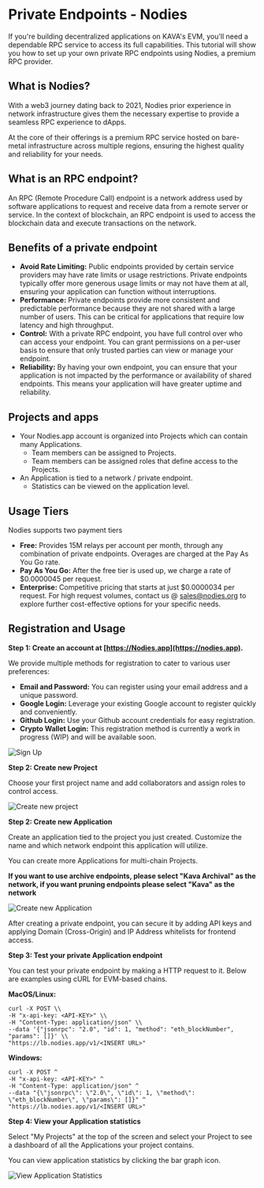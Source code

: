 # Private Endpoints - Nodies

If you're building decentralized applications on KAVA's EVM, you'll need a dependable RPC service to access its full capabilities. This tutorial will show you how to set up your own private RPC endpoints using Nodies, a premium RPC provider.

## What is Nodies?

With a web3 journey dating back to 2021, Nodies prior experience in network infrastructure gives them the necessary expertise to provide a seamless RPC experience to dApps.

At the core of their offerings is a premium RPC service hosted on bare-metal infrastructure across multiple regions, ensuring the highest quality and reliability for your needs.

## What is an RPC endpoint?

An RPC (Remote Procedure Call) endpoint is a network address used by software applications to request and receive data from a remote server or service. In the context of blockchain, an RPC endpoint is used to access the blockchain data and execute transactions on the network.

## Benefits of a private endpoint

- **Avoid Rate Limiting:** Public endpoints provided by certain service providers may have rate limits or usage restrictions. Private endpoints typically offer more generous usage limits or may not have them at all, ensuring your application can function without interruptions.
- **Performance:** Private endpoints provide more consistent and predictable performance because they are not shared with a large number of users. This can be critical for applications that require low latency and high throughput.
- **Control:** With a private RPC endpoint, you have full control over who can access your endpoint. You can grant permissions on a per-user basis to ensure that only trusted parties can view or manage your endpoint.
- **Reliability:** By having your own endpoint, you can ensure that your
  application is not impacted by the performance or availability of shared
  endpoints. This means your application will have greater uptime and
  reliability.

## Projects and apps

- Your Nodies.app account is organized into Projects which can contain many Applications.
  - Team members can be assigned to Projects.
  - Team members can be assigned roles that define access to the Projects.
- An Application is tied to a network / private endpoint.
  - Statistics can be viewed on the application level.

## Usage Tiers

Nodies supports two payment tiers

- **Free:** Provides 15M relays per account per month, through any
  combination of private endpoints. Overages are charged at the Pay As You Go rate.
- **Pay As You Go:** After the free tier is used up, we charge a rate of $0.0000045 per request.
- **Enterprise:** Competitive pricing that starts at just $0.0000034 per request. For high request volumes, contact us @ [sales@nodies.org](sales@nodies.org) to explore further cost-effective options for your specific needs.

## Registration and Usage

**Step 1: Create an account at [https://Nodies.app](https://nodies.app).**

We provide multiple methods for registration to cater to various user preferences:

- **Email and Password:** You can register using your email address and a unique password.
- **Google Login:** Leverage your existing Google account to register quickly and conveniently.
- **Github Login:** Use your Github account credentials for easy registration.
- **Crypto Wallet Login:** This registration method is currently a work in progress (WIP) and will be available soon.

![Sign Up](static/Screenshots_Registration.png)

**Step 2: Create new Project**

Choose your first project name and add collaborators and assign roles to control access.

![Create new project](static/Screenshots_Add_New_Proj.png)

**Step 2: Create new Application**

Create an application tied to the project you just created. Customize the name and which network endpoint this application will utilize.

You can create more Applications for multi-chain Projects.

**If you want to use archive endpoints, please select "Kava Archival" as the network, if you want pruning endpoints please select "Kava" as the network**

![Create new Application](static/Screenshots_Create_App.png)

After creating a private endpoint, you can secure it by adding API keys and applying Domain (Cross-Origin) and IP Address whitelists for frontend access.

**Step 3: Test your private Application endpoint**

You can test your private endpoint by making a HTTP request to it. Below are examples using cURL for EVM-based chains.

**MacOS/Linux:**

```
curl -X POST \\
-H "x-api-key: <API-KEY>" \\
-H "Content-Type: application/json" \\
--data '{"jsonrpc": "2.0", "id": 1, "method": "eth_blockNumber", "params": []}' \\
"https://lb.nodies.app/v1/<INSERT URL>"
```

**Windows:**

```
curl -X POST ^
-H "x-api-key: <API-KEY>" ^
-H "Content-Type: application/json" ^
--data "{\"jsonrpc\": \"2.0\", \"id\": 1, \"method\": \"eth_blockNumber\", \"params\": []}" ^
"https://lb.nodies.app/v1/<INSERT URL>"
```

**Step 4: View your Application statistics**

Select "My Projects" at the top of the screen and select your Project to see a dashboard of all the Applications your project contains.

You can view application statistics by clicking the bar graph icon.

![View Application Statistics](static/Screenshots_Stats.png)
